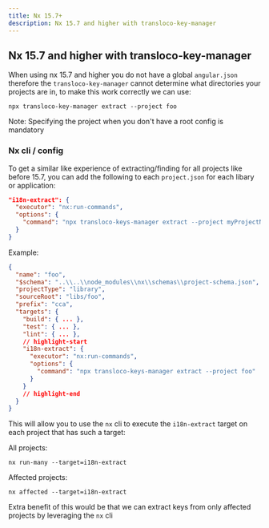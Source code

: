 ```yaml
---
title: Nx 15.7+
description: Nx 15.7 and higher with transloco-key-manager
---
```


## Nx 15.7 and higher with transloco-key-manager

When using nx 15.7 and higher you do not have a global `angular.json` therefore the `transloco-key-manager` cannot determine what directories your projects are in, to make this work correctly we can use:
```
npx transloco-key-manager extract --project foo
```
Note: Specifying the project when you don't have a root config is mandatory

### Nx cli / config
To get a similar like experience of extracting/finding for all projects like before 15.7, you can add the following to each `project.json` for each libary or application:
```json
"i18n-extract": {
  "executor": "nx:run-commands",
  "options": {
    "command": "npx transloco-keys-manager extract --project myProjectName"
  }
}
```


Example:
```json
{
  "name": "foo",
  "$schema": "..\\..\\node_modules\\nx\\schemas\\project-schema.json",
  "projectType": "library",
  "sourceRoot": "libs/foo",
  "prefix": "cca",
  "targets": {
    "build": { ... },
    "test": { ... },
    "lint": { ... },
    // highlight-start
    "i18n-extract": {
      "executor": "nx:run-commands",
      "options": {
        "command": "npx transloco-keys-manager extract --project foo"
      }
    }
    // highlight-end
  }
}
```


This will allow you to use the `nx` cli to execute the `i18n-extract` target on each project that has such a target:

All projects:

`nx run-many --target=i18n-extract` 

Affected projects:

`nx affected --target=i18n-extract` 

Extra benefit of this would be that we can extract keys from only affected projects by leveraging the `nx` cli 